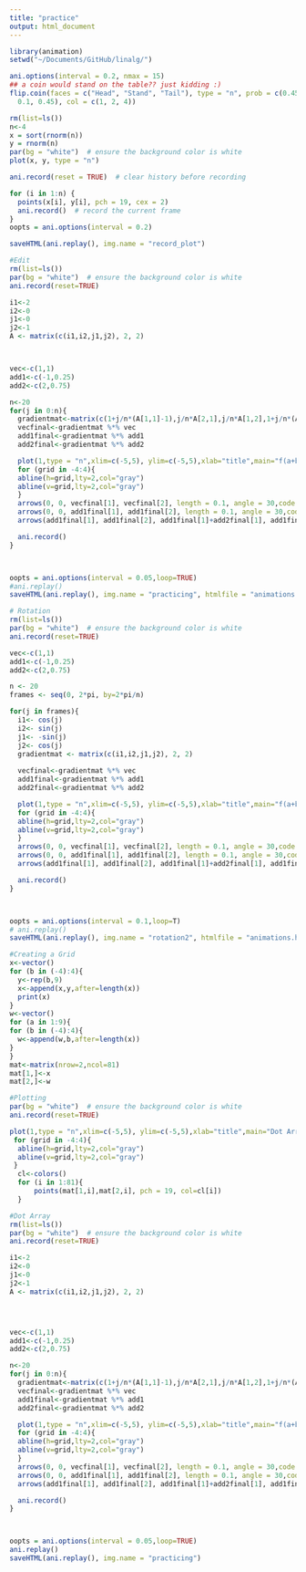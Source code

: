 ```yaml
---
title: "practice"
output: html_document
---
```


```r
library(animation)
setwd("~/Documents/GitHub/linalg/")
```

```r
ani.options(interval = 0.2, nmax = 15)
## a coin would stand on the table?? just kidding :)
flip.coin(faces = c("Head", "Stand", "Tail"), type = "n", prob = c(0.45, 
  0.1, 0.45), col = c(1, 2, 4))
```

```r
rm(list=ls())
n<-4
x = sort(rnorm(n))
y = rnorm(n)
par(bg = "white")  # ensure the background color is white
plot(x, y, type = "n")

ani.record(reset = TRUE)  # clear history before recording

for (i in 1:n) {
  points(x[i], y[i], pch = 19, cex = 2)
  ani.record()  # record the current frame
}
oopts = ani.options(interval = 0.2)

saveHTML(ani.replay(), img.name = "record_plot")

```

```r
#Edit
rm(list=ls())
par(bg = "white")  # ensure the background color is white
ani.record(reset=TRUE)

i1<-2
i2<-0
j1<-0
j2<-1
A <- matrix(c(i1,i2,j1,j2), 2, 2)



vec<-c(1,1)
add1<-c(-1,0.25)
add2<-c(2,0.75)

n<-20
for(j in 0:n){
  gradientmat<-matrix(c(1+j/n*(A[1,1]-1),j/n*A[2,1],j/n*A[1,2],1+j/n*(A[2,2]-1)), 2, 2)
  vecfinal<-gradientmat %*% vec
  add1final<-gradientmat %*% add1
  add2final<-gradientmat %*% add2

  plot(1,type = "n",xlim=c(-5,5), ylim=c(-5,5),xlab="title",main="f(a+b)=f(a)+f(b)")
  for (grid in -4:4){
  abline(h=grid,lty=2,col="gray")
  abline(v=grid,lty=2,col="gray")
  }
  arrows(0, 0, vecfinal[1], vecfinal[2], length = 0.1, angle = 30,code = 2,col="black")
  arrows(0, 0, add1final[1], add1final[2], length = 0.1, angle = 30,code = 2,col="green")
  arrows(add1final[1], add1final[2], add1final[1]+add2final[1], add1final[2]+add2final[2], length = 0.1, angle = 30,code = 2,col="blue")

  ani.record()
}



oopts = ani.options(interval = 0.05,loop=TRUE)
#ani.replay()
saveHTML(ani.replay(), img.name = "practicing", htmlfile = "animations.html")

```
```r
# Rotation
rm(list=ls())
par(bg = "white")  # ensure the background color is white
ani.record(reset=TRUE)

vec<-c(1,1)
add1<-c(-1,0.25)
add2<-c(2,0.75)

n <- 20
frames <- seq(0, 2*pi, by=2*pi/n)

for(j in frames){
  i1<- cos(j)
  i2<- sin(j)
  j1<- -sin(j)
  j2<- cos(j)
  gradientmat <- matrix(c(i1,i2,j1,j2), 2, 2)
  
  vecfinal<-gradientmat %*% vec
  add1final<-gradientmat %*% add1
  add2final<-gradientmat %*% add2

  plot(1,type = "n",xlim=c(-5,5), ylim=c(-5,5),xlab="title",main="f(a+b)=f(a)+f(b)")
  for (grid in -4:4){
  abline(h=grid,lty=2,col="gray")
  abline(v=grid,lty=2,col="gray")
  }
  arrows(0, 0, vecfinal[1], vecfinal[2], length = 0.1, angle = 30,code = 2,col="black")
  arrows(0, 0, add1final[1], add1final[2], length = 0.1, angle = 30,code = 2,col="green")
  arrows(add1final[1], add1final[2], add1final[1]+add2final[1], add1final[2]+add2final[2], length = 0.1, angle = 30,code = 2,col="blue")

  ani.record()
}



oopts = ani.options(interval = 0.1,loop=T)
# ani.replay()
saveHTML(ani.replay(), img.name = "rotation2", htmlfile = "animations.html")

```

```r
#Creating a Grid
x<-vector()
for (b in (-4):4){
  y<-rep(b,9)
  x<-append(x,y,after=length(x))
  print(x)
}
w<-vector()
for (a in 1:9){
for (b in (-4):4){
  w<-append(w,b,after=length(x))
}
}
mat<-matrix(nrow=2,ncol=81)
mat[1,]<-x
mat[2,]<-w

#Plotting
par(bg = "white")  # ensure the background color is white
ani.record(reset=TRUE)

plot(1,type = "n",xlim=c(-5,5), ylim=c(-5,5),xlab="title",main="Dot Array")
 for (grid in -4:4){
  abline(h=grid,lty=2,col="gray")
  abline(v=grid,lty=2,col="gray")
 }
  cl<-colors()
  for (i in 1:81){
      points(mat[1,i],mat[2,i], pch = 19, col=cl[i])
  }


```

```r
#Dot Array
rm(list=ls())
par(bg = "white")  # ensure the background color is white
ani.record(reset=TRUE)

i1<-2
i2<-0
j1<-0
j2<-1
A <- matrix(c(i1,i2,j1,j2), 2, 2)




vec<-c(1,1)
add1<-c(-1,0.25)
add2<-c(2,0.75)

n<-20
for(j in 0:n){
  gradientmat<-matrix(c(1+j/n*(A[1,1]-1),j/n*A[2,1],j/n*A[1,2],1+j/n*(A[2,2]-1)), 2, 2)
  vecfinal<-gradientmat %*% vec
  add1final<-gradientmat %*% add1
  add2final<-gradientmat %*% add2

  plot(1,type = "n",xlim=c(-5,5), ylim=c(-5,5),xlab="title",main="f(a+b)=f(a)+f(b)")
  for (grid in -4:4){
  abline(h=grid,lty=2,col="gray")
  abline(v=grid,lty=2,col="gray")
  }
  arrows(0, 0, vecfinal[1], vecfinal[2], length = 0.1, angle = 30,code = 2,col="black")
  arrows(0, 0, add1final[1], add1final[2], length = 0.1, angle = 30,code = 2,col="green")
  arrows(add1final[1], add1final[2], add1final[1]+add2final[1], add1final[2]+add2final[2], length = 0.1, angle = 30,code = 2,col="blue")

  ani.record()
}



oopts = ani.options(interval = 0.05,loop=TRUE)
ani.replay()
saveHTML(ani.replay(), img.name = "practicing")

```



